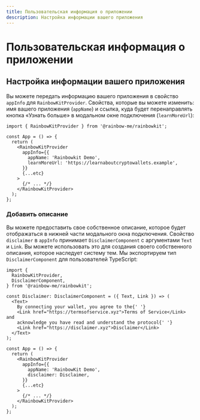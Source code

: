 ```yaml
---
title: Пользовательская информация о приложении
description: Настройка информации вашего приложения
---
```


# Пользовательская информация о приложении

## Настройка информации вашего приложения

Вы можете передать информацию вашего приложения в свойство `appInfo` для `RainbowKitProvider`. Свойства, которые вы можете изменить: имя вашего приложения (`appName`) и ссылка, куда будет перенаправлять кнопка «Узнать больше» в модальном окне подключения (`learnMoreUrl`):

```tsx
import { RainbowKitProvider } from '@rainbow-me/rainbowkit';

const App = () => {
  return (
    <RainbowKitProvider
      appInfo={{
        appName: 'Rainbowkit Demo',
        learnMoreUrl: 'https://learnaboutcryptowallets.example',
      }}
      {...etc}
    >
      {/* ... */}
    </RainbowKitProvider>
  );
};
```

### Добавить описание

Вы можете предоставить свое собственное описание, которое будет отображаться в нижней части модального окна подключения. Свойство `disclaimer` в `appInfo` принимает `DisclaimerComponent` с аргументами `Text` и `Link`. Вы можете использовать это для создания своего собственного описания, которое наследует систему тем. Мы экспортируем тип `DisclaimerComponent` для пользователей TypeScript:

```tsx
import {
  RainbowKitProvider,
  DisclaimerComponent,
} from '@rainbow-me/rainbowkit';

const Disclaimer: DisclaimerComponent = ({ Text, Link }) => (
  <Text>
    By connecting your wallet, you agree to the{' '}
    <Link href="https://termsofservice.xyz">Terms of Service</Link> and
    acknowledge you have read and understand the protocol{' '}
    <Link href="https://disclaimer.xyz">Disclaimer</Link>
  </Text>
);

const App = () => {
  return (
    <RainbowKitProvider
      appInfo={{
        appName: 'RainbowKit Demo',
        disclaimer: Disclaimer,
      }}
      {...etc}
    >
      {/* ... */}
    </RainbowKitProvider>
  );
};
```
